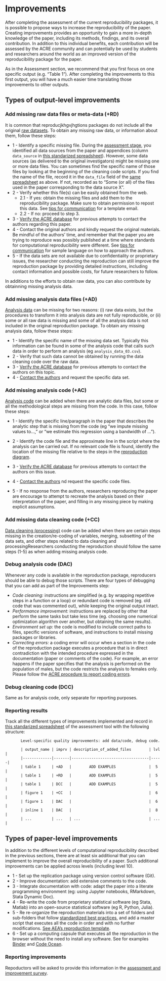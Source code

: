 # Improvements   

After completing the assessment of the current reproducibility packages, it is possible to propose ways to increase the reproducibility of the paper. Creating improvements provides an opportunity to gain a more in-depth knowledge of the paper, including its methods, findings, and its overall contribution. In addition to this individual benefits, each contribution will be assessed by the ACRE community and can potentially be used by students and researchers around the world as an improved version of the reproducibility package for the paper.

As in the Assessment section, we recommend that you first focus on one specific output (e.g. “Table 1”). After completing the improvements to this first output, you will have a much easier time translating those improvements to other outputs.   

## Types of output-level improvements

### Add missing raw data files or meta-data (+RD) {#rd}

It is common that reproducjkhgvjhgtions packages do not include all the original [raw datasets](#describe-inputs). To obtain any missing raw data, or information about them, follow these steps:

   - 1 - Identify a specific missing file. During the [assessment stage](#assessment), you identified all data sources from the paper and appendices (column `data_source` in [this standarized spreadsheet](https://docs.google.com/spreadsheets/d/1LUIdVFH0OfR70C7z07TYeE-uWzKI_JIeWUMaYhqEKK0/edit#gid=0&range=A1)). However, some data sources (as delivered to the original investigators) might be missing one or more data files. You can sometimes find the specific name of those files by looking at the beginning of the cleaning code scripts. If you find the name of the file,  record it in the  `data_file` field of the [same spreadsheet](https://docs.google.com/spreadsheets/d/1LUIdVFH0OfR70C7z07TYeE-uWzKI_JIeWUMaYhqEKK0/edit#gid=0&range=A1) as above. If not, recorded as to “Some (or all) of the files used in the paper corresponding to the data source X”.      
   - 2 - Verify whether this file(s) can be easily obtained from the web.   
      - 2.1 - If yes: obtain the missing files and add them to the reproducibility package. Make sure to obtain permission to repost this data. See [tips for communication](#tips-for-communication) for a template email.   
      - 2.2 - If no: proceed to step 3.   
   - 3 - [Verify the ACRE database](ADD LINK) for previous attempts to contact the authors regarding this paper.  
   - 4 - Contact the original authors and kindly request the original materials. Be mindful of the authors’ time, and remember that the paper you are trying to reproduce was possibly  published at a time where standards for computational reproducibility were different. See [tips for communication](#tips-for-communication) for sample language on how to approach the authors.  
   - 5 - If the data sets are not available due to confidentiality or proprietary issues, the researcher conducting the reproduction can still improve the reproduction package by providing detailed  instructions, including contact information and possible costs, for future researchers to follow.
   
In additions to the efforts to obtain raw data, you can also contribute by obtainning missing analysis data.   

 
### Add missing analysis data files (+AD) {#ad}

[Analysis data](#describe-inputs) can be missing for two reasons: (i) raw data exists, but the procedures to transform it into analysis data are not fully reproducible, or (ii) some or all raw data is missing and some of all the analysis data is not included in the original reproduction package. To obtain any missing analysis data, follow these steps:

  - 1 - Identify the specific name of the missing data set. Typically this information can be found in some of the analysis code that calls such data in order to perform an analysis (eg `analysis_data_03.csv`).   
  - 2 - Verify that such data cannot be obtained by running the data cleaning code over the raw data.    
  - 3 - [Verify the ACRE database](ADD LINK) for previous attempts to contact the authors on this topic.    
  - 4 - [Contact the authors](#tips-for-communication) and request the specific data set.       

### Add missing analysis code (+AC) {#ac}

[Analysis code](#describe-inputs) can be added when there are analytic data files, but some or all the methodological steps are missing from the code. In this case, follow these steps:  

  - 1 - Identify the specific line/paragraph in the paper that describes the analytic step that is missing from the code (eg “we impute missing values to…,” or “we estimate this regression using a bandwidth of ...”).  
    
  - 2 - Identify the code file and the approximate line in the script where the analysis can be carried out. If no relevant code file is found, identify the location of the missing file relative to the steps in the [reproduction diagram](#diagram).   
  
  - 3 - [Verify the ACRE database](ADD LINK) for previous attempts to contact the authors on this issue.     
  
  - 4 - [Contact the authors](#tips-for-communication) nd request the specific code files.     
  
  - 5 - If no response from the authors, researchers reproducing the paper are encourage to attempt to recreate the analysis based on their interpretation of the paper, and filling in any missing piece by making explicit assumptions.   
    
### Add  missing data cleaning code (+CC) {#cc}  

[Data cleaning (processing)](#describe-inputs) code can be added when there are certain steps missing in the creation/re-coding of variables, merging, subsetting of the data sets, and other steps related to data cleaning and  processingResearchers conducting the reproduction should follow the same steps (1-5) as when adding missing analysis code.  

### Debug analysis code (DAC)  {#dac} 
  
Whenever any code is available in the reproduction package, reproducers should be able to debug those scripts. There are four types of debugging that you can add as part of the Improvements step:  

  - *Code cleaning:* instructions are simplified (e.g. by wrapping repetitive steps in a function or a loop) or redundant code is removed (eg. old code that was commented out), while keeping the original output intact.  
  - *Performance improvement:* instructions are replaced by other that perform the same tasks but take less time (eg. choosing one numerical optimization algorithm over another, but obtaining the same results).    
  - *Environment set up:* the code is modified to include correct paths to files, specific versions of software, and instructions to install missing packages or libraries.    
  - *Correcting errors:* a coding error will occur when a section in the code of the reproduction package executes a procedure that is in direct contradiction with the intended procedure expressed in the documentation (paper or comments of the code). For example, an error happens if the paper specifies that the analysis is performed on the population of males, but the code restricts the analysis to females only. Please follow the [ACRE procedure to report coding errors](ADD LINK).  


### Debug cleaning code (DCC)

Same as for analysis code, only separate for reporting purposes.  


### Reporting results    

Track all the different types of improvements implemented and record in [this standarized spreadsheet](https://docs.google.com/spreadsheets/d/1LUIdVFH0OfR70C7z07TYeE-uWzKI_JIeWUMaYhqEKK0/edit#gid=0&range=A3) of the assessment tool with the following structure:   

           Level-specific quality improvements: add data/code, debug code.

           | output_name | imprv | description_of_added_files        | lvl |
           |-------------|-------|-----------------------------------|-----|
           | table 1     | +AD   |        ADD EXAMPLES               |  5  |
           | table 1     | +RD   |        ADD EXAMPLES               |  5  |
           | table 1     | DCC   |        ADD EXAMPLES               |  5  |
           | figure 1    | +CC   |                                   |  6  |
           | figure 1    | DAC   |                                   |  6  |
           | inline 1    | DAC   |                                   |  8  |
           | ...         | ...   | ...                               | ... |  




##  Types of paper-level improvements {#paper-level}

In addition to the different levels of computational reproducibility described in the previous sections, there are at least  six additional that you can implement to improve the overall reproducibility of a paper. Such additional improvements can be applied across levels (including level 10).    

  - 1 - Set up the replication package using version control software (Git).
  - 2 - Improve documentation: add extensive comments to the code.
  - 3 - Integrate documentation with code: adapt the paper into a literate programming environment (eg: using Jupyter notebooks, RMarkdown, Stata Dynamic Doc).
  - 4 - Re-write the code from proprietary statistical software (eg Stata, Matlab) into an open-source statistical software (eg R, Python, Julia).
  - 5 - Re re-organize the reproduction materials into a set of folders and sub-folders that follow [standardized best practices](https://www.projecttier.org/tier-protocol/specifications/#overview-of-the-documentation), and add a master script that executes all the code in order and with no further modifications. [See AEA's reproduction template](https://github.com/AEADataEditor/replication-template).  
  - 6 - Set up a computing capsule that executes all the reproduction in the browser without the need to install any software. See for examples [Binder](https://mybinder.org/) and [Code Ocean](https://codeocean.com/).


### Reporting improvements  
Repoductors will be asked to provide this information in the [assessment and improvement survey](ADD LINK).   


